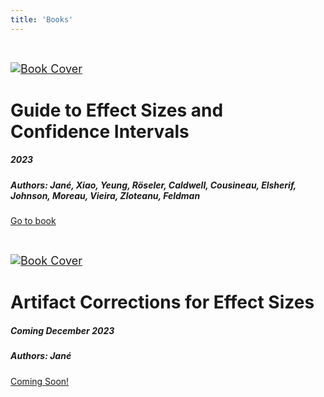 ```yaml
---
title: 'Books'
---
```

<script type="text/javascript" src="https://cdnjs.buymeacoffee.com/1.0.0/button.prod.min.js" data-name="bmc-button" data-slug="matthewbjane" data-color="#ED5C9B" data-emoji="☕" data-font="Cookie" data-text="Buy me a coffee" data-outline-color="#f1f9fa" data-font-color="#f1f9fa" data-coffee-color="#FFDD00" ></script>
<br>

```{=html}
<div class="card mb-1">
  <a href="https://matthewbjane.quarto.pub/effect-size-and-confidence-intervals-guide/">
    <img class="card-img-bottom" src="ES-book.png" alt="Book Cover" aria-label="Book Cover" focusable="false" role="img" viewBox="0 0 318 180" style="font-size:1.125rem;text-anchor:middle">
    </a>
  </png>
  <div class="card-body">
    <h1 class="card-title">Guide to Effect Sizes and Confidence Intervals</h1>     <h5 class="text-muted"> 2023</h5>
    <h5 class="text-muted"> Authors: <b>Jané</b>, Xiao, Yeung, Röseler, Caldwell, Cousineau, Elsherif, Johnson, Moreau, Vieira, Zloteanu, Feldman</h5>
    <a href="https://matthewbjane.quarto.pub/effect-size-and-confidence-intervals-guide/" class="button">Go to book</a>
  </div>
</div>
```
<br>
```{=html}
<div class="card mb-1">
  <a href="#">
    <img class="card-img-bottom" src="AC-book.png" alt="Book Cover" aria-label="Book Cover" focusable="false" role="img" viewBox="0 0 318 180"  style="font-size:1.125rem;text-anchor:middle">
    </a>
  </png>
  <div class="card-body">
    <h1 class="card-title">Artifact Corrections for Effect Sizes</h1>
    <h5 class="text-muted"> Coming December 2023</h5>
    <h5 class="text-muted">Authors: Jané</h5>
    <a href="#" class="button">Coming Soon!</a>
  </div>
</div>
```


<script data-name="BMC-Widget" data-cfasync="false" src="https://cdnjs.buymeacoffee.com/1.0.0/widget.prod.min.js" data-id="matthewbjane" data-description="Support me on Buy me a coffee!" data-message="" data-color="#ED5C9B" data-position="Right" data-x_margin="18" data-y_margin="18"></script>
